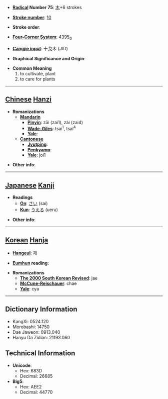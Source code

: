 * '''[[Wiktionary:Chinese radical index| Radical]] Number 75''': [[Wiktionary:Chinese radical index 木|木]]+6 strokes

* '''[[Wiktionary:Chinese total strokes index|Stroke number]]''': [[Wiktionary:Chinese total strokes index 10|10]]

* '''Stroke order''': 

* '''[[Wiktionary:Chinese four corner index|Four-Corner System]]''': 4395<sub>0</sub>

* '''[[Wiktionary:Chinese Cangjie index|Cangjie input]]''': 十戈木 (JID)

* '''Graphical Significance and Origin''': 

* '''Common Meaning'''
*#to cultivate, plant
*# to care for plants


----

== [[Chinese]] [[Hanzi]] ==

* '''Romanizations'''
** '''[[Mandarin]]'''
*** '''[[Pinyin]]''': zāi (zai1), zài (zai4)
*** '''[[Wade-Giles]]''': tsai<sup>1</sup>, tsai<sup>4</sup>
*** '''[[Yale]]''': 
** '''[[Cantonese]]'''
*** '''[[Jyutping]]''':
*** '''[[Penkyamp]]''': 
*** '''[[Yale]]''': joi1

* '''Other info''': 

----

== [[Japanese]] [[Kanji]] ==

* '''Readings'''
** '''[[On]]''': [[さい]] (sai)
** '''[[Kun]]''': [[うえる]] (ueru)

* '''Other info''':  

----

== [[Korean]] [[Hanja]] ==

* '''[[Hangeul]]''': 재

* '''[[Eumhun]] reading''': 

* '''Romanizations'''
** '''[[The 2000 South Korean Revised Romanization|The 2000 South Korean Revised]]''': jae
** '''[[McCune-Reischauer]]''': chae
** '''[[Yale]]''': cya

----

== Dictionary Information ==

* KangXi: 0524.120
* Morobashi: 14750
* Dae Jaweon: 0913.040
* Hanyu Da Zidian: 21193.060

== Technical Information ==

* '''Unicode''':
** Hex: 683D
** Decimal: 26685
* '''Big5''':
** Hex: AEE2
** Decimal: 44770